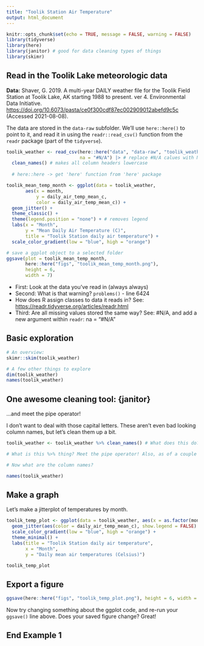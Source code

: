```yaml
---
title: "Toolik Station Air Temperature"
output: html_document
---
```


```r
knitr::opts_chunk$set(echo = TRUE, message = FALSE, warning = FALSE)
library(tidyverse)
library(here)
library(janitor) # good for data cleaning types of things 
library(skimr)
```

## Read in the Toolik Lake meteorologic data

**Data:** Shaver, G. 2019. A multi-year DAILY weather file for the Toolik Field Station at Toolik Lake, AK starting 1988 to present. ver 4. Environmental Data Initiative. <https://doi.org/10.6073/pasta/ce0f300cdf87ec002909012abefd9c5c> (Accessed 2021-08-08).

The data are stored in the `data-raw` subfolder. We'll use `here::here()` to point to it, and read it in using the `readr::read_csv()` function from the `readr` package (part of the `tidyverse`).

```r
toolik_weather <- read_csv(here::here("data", "data-raw", "toolik_weather.csv"), 
                           na = "#N/A") |> # replace #N/A calues with NA
  clean_names() # makes all column headers lowercase
  
  # here::here -> get 'here' function from 'here' package

toolik_mean_temp_month <- ggplot(data = toolik_weather,
       aes(x = month, 
           y = daily_air_temp_mean_c,
           color = daily_air_temp_mean_c)) +
  geom_jitter() +
  theme_classic() +
  theme(legend.position = "none") + # removes legend
  labs(x = "Month", 
       y = "Mean Daily Air Temperature (C)",
       title = "Toolik Station daily air temperature") +
  scale_color_gradient(low = "blue", high = "orange")

# save a ggplot object to a selected folder 
ggsave(plot = toolik_mean_temp_month, 
       here::here("figs", "toolik_mean_temp_month.png"), 
       height = 6, 
       width = 7)
```

-   First: Look at the data you've read in (always always)
-   Second: What is that warning? `problems()` - line 6424
-   How does R assign classes to data it reads in? See: <https://readr.tidyverse.org/articles/readr.html>
-   Third: Are all missing values stored the same way? See: #N/A, and add a new argument within `readr`: na = "#N/A"

## Basic exploration

```r
# An overview:
skimr::skim(toolik_weather)

# A few other things to explore
dim(toolik_weather)
names(toolik_weather)
```

## One awesome cleaning tool: {janitor}

...and meet the pipe operator!

I don't want to deal with those capital letters. These aren't even bad looking column names, but let's clean them up a bit.

```r
toolik_weather <- toolik_weather %>% clean_names() # What does this do? Say it in words.

# What is this %>% thing? Meet the pipe operator! Also, as of a couple months ago, |> is a native pipe operator (versus %>%, which comes along with the tidyverse)

# Now what are the column names?
```

```r
names(toolik_weather)
```

## Make a graph

Let's make a jitterplot of temperatures by month.

```r
toolik_temp_plot <- ggplot(data = toolik_weather, aes(x = as.factor(month), y = daily_air_temp_mean_c)) +
  geom_jitter(aes(color = daily_air_temp_mean_c), show.legend = FALSE) +
  scale_color_gradient(low = "blue", high = "orange") +
  theme_minimal() +
  labs(title = "Toolik Station daily air temperature",
       x = "Month",
       y = "Daily mean air temperatures (Celsius)")

toolik_temp_plot
```

## Export a figure

```r
ggsave(here::here("figs", "toolik_temp_plot.png"), height = 6, width = 7)
```

Now try changing something about the ggplot code, and re-run your `ggsave()` line above. Does your saved figure change? Great!

## End Example 1
